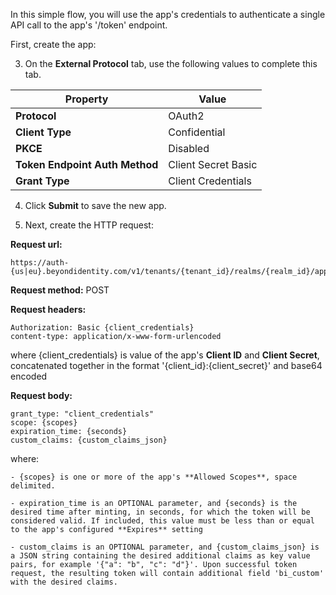 In this simple flow, you will use the app's credentials to authenticate a single API call to the app's '/token' endpoint.

First, create the app:


<AddAppAdminConsole />

3. On the **External Protocol** tab, use the following values to complete this tab.

  | Property | Value |
  | --- | --- |
  | **Protocol** | OAuth2 |
  | **Client Type** | Confidential |
  | **PKCE** | Disabled |
  | **Token Endpoint Auth Method** | Client Secret Basic |
  | **Grant Type** | Client Credentials |

4. Click **Submit** to save the new app.

5. Next, create the HTTP request:

  **Request url:**

  ```http
  https://auth-{us|eu}.beyondidentity.com/v1/tenants/{tenant_id}/realms/{realm_id}/applications/{application_id}/token
  ```

  **Request method:** POST

  **Request headers:**

  ```http
  Authorization: Basic {client_credentials}
  content-type: application/x-www-form-urlencoded
  ```

  where {client_credentials} is value of the app's **Client ID** and **Client Secret**, concatenated together in the format '{client_id}:{client_secret}' and base64 encoded

  **Request body:**

  ```http
  grant_type: "client_credentials"
  scope: {scopes}
  expiration_time: {seconds}
  custom_claims: {custom_claims_json}
  ```

  where:

    - {scopes} is one or more of the app's **Allowed Scopes**, space delimited.

    - expiration_time is an OPTIONAL parameter, and {seconds} is the desired time after minting, in seconds, for which the token will be considered valid. If included, this value must be less than or equal to the app's configured **Expires** setting

    - custom_claims is an OPTIONAL parameter, and {custom_claims_json} is a JSON string containing the desired additional claims as key value pairs, for example '{"a": "b", "c": "d"}'. Upon successful token request, the resulting token will contain additional field 'bi_custom' with the desired claims.
